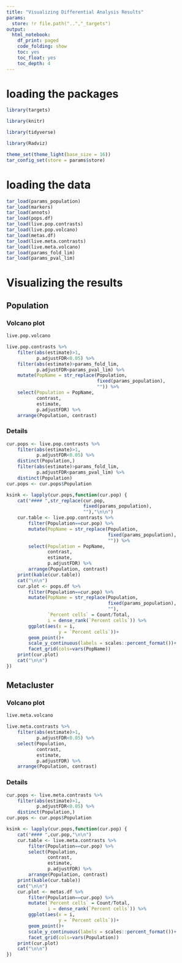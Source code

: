 ```yaml
---
title: "Visualizing Differential Analysis Results"
params:
  store: !r file.path("..","_targets")
output:
  html_notebook:
    df_print: paged
    code_folding: show
    toc: yes
    toc_float: yes
    toc_depth: 4
---
```


# loading the packages

```r
library(targets)

library(knitr)

library(tidyverse)

library(Radviz)

theme_set(theme_light(base_size = 16))
tar_config_set(store = params$store)
```

# loading the data

```r
tar_load(params_population)
tar_load(markers)
tar_load(annots)
tar_load(pops.df)
tar_load(live.pop.contrasts)
tar_load(live.pop.volcano)
tar_load(metas.df)
tar_load(live.meta.contrasts)
tar_load(live.meta.volcano)
tar_load(params_fold_lim)
tar_load(params_pval_lim)
```

# Visualizing the results

## Population

### Volcano plot

```r
live.pop.volcano
```

```r
live.pop.contrasts %>% 
    filter(abs(estimate)>1,
           p.adjustFDR<0.05) %>% 
    filter(abs(estimate)>params_fold_lim,
           p.adjustFDR<params_pval_lim) %>% 
    mutate(PopName = str_replace(Population,
                                 fixed(params_population),
                                 "")) %>% 
    select(Population = PopName,
           contrast,
           estimate,
           p.adjustFDR) %>% 
    arrange(Population, contrast)
```

### Details {.tabset}

```r
cur.pops <- live.pop.contrasts %>% 
    filter(abs(estimate)>1,
           p.adjustFDR<0.05) %>% 
    distinct(Population,)
    filter(abs(estimate)>params_fold_lim,
           p.adjustFDR<params_pval_lim) %>% 
    distinct(Population)
cur.pops <- cur.pops$Population

ksink <- lapply(cur.pops,function(cur.pop) {
    cat("#### ",str_replace(cur.pop,
                            fixed(params_population),
                            ""),"\n\n")
    cur.table <- live.pop.contrasts %>% 
        filter(Population==cur.pop) %>% 
        mutate(PopName = str_replace(Population,
                                     fixed(params_population),
                                     "")) %>% 
        select(Population = PopName,
               contrast,
               estimate,
               p.adjustFDR) %>% 
        arrange(Population, contrast)
    print(kable(cur.table))
    cat("\n\n")
    cur.plot <- pops.df %>% 
        filter(Population==cur.pop) %>% 
        mutate(PopName = str_replace(Population,
                                     fixed(params_population),
                                     ""),
               `Percent cells` = Count/Total,
               i = dense_rank(`Percent cells`)) %>% 
        ggplot(aes(x = i,
                   y = `Percent cells`))+
        geom_point()+
        scale_y_continuous(labels = scales::percent_format())+
        facet_grid(cols=vars(PopName))
    print(cur.plot)
    cat("\n\n")
})
```

## Metacluster

### Volcano plot

```r
live.meta.volcano
```

```r
live.meta.contrasts %>% 
    filter(abs(estimate)>1,
           p.adjustFDR<0.05) %>% 
    select(Population,
           contrast,
           estimate,
           p.adjustFDR) %>% 
    arrange(Population, contrast)
```

### Details {.tabset}

```r
cur.pops <- live.meta.contrasts %>% 
    filter(abs(estimate)>1,
           p.adjustFDR<0.05) %>% 
    distinct(Population,)
cur.pops <- cur.pops$Population

ksink <- lapply(cur.pops,function(cur.pop) {
    cat("#### ",cur.pop,"\n\n")
    cur.table <- live.meta.contrasts %>% 
        filter(Population==cur.pop) %>% 
        select(Population,
               contrast,
               estimate,
               p.adjustFDR) %>% 
        arrange(Population, contrast)
    print(kable(cur.table))
    cat("\n\n")
    cur.plot <- metas.df %>% 
        filter(Population==cur.pop) %>% 
        mutate(`Percent cells` = Count/Total,
               i = dense_rank(`Percent cells`)) %>% 
        ggplot(aes(x = i,
                   y = `Percent cells`))+
        geom_point()+
        scale_y_continuous(labels = scales::percent_format())+
        facet_grid(cols=vars(Population))
    print(cur.plot)
    cat("\n\n")
})
```

